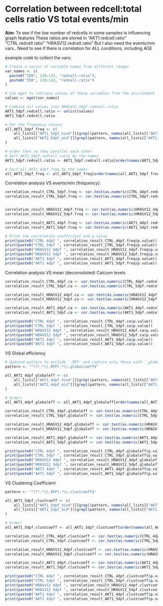 # Correlation between redcell:total cells ratio VS total events/min

**Aim:** To see if the low number of redcells in some samples is influencing graph features These ratios are stored in "AKT1.redcell.ratio" "CTRL.redcell.ratio" "HRASV12.redcell.ratio" But I also need the events/min vars.. Need to see if there is correlation for ALL conditions, including AGE

example code to collect the vars:

```r
# Create a vector of variable names from different ranges
var_names <- c(
  paste0("ID0", 130:132, "redcell.ratio"),
  paste0("ID0", 139:143, "redcell.ratio")
)

# Use mget to retrieve values of these variables from the environment
values <- mget(var_names)

# Combine all values into HRASV12_5dpf.redcell.ratio
AKT1_5dpf.redcell.ratio <- unlist(values)
AKT1_5dpf.redcell.ratio

# For the frequency values:
all_AKT1_5dpf_freq <- c(
    all_lists[["AKT1_5dpf_hind"]][grepl(pattern, names(all_lists[["AKT1_5dpf_hind"]]), perl = TRUE)], 
    all_lists[["AKT1_5dpf_mid"]][grepl(pattern, names(all_lists[["AKT1_5dpf_mid"]]), perl = TRUE)]
)

# order them so they parallel each other
# Sort AKT1_5dpf.redcell.ratio by the names
AKT1_5dpf.redcell.ratio <- AKT1_5dpf.redcell.ratio[order(names(AKT1_5dpf.redcell.ratio))]

# Sort all_AKT1_5dpf_freq by the names
all_AKT1_5dpf_freq <- all_AKT1_5dpf_freq[order(names(all_AKT1_5dpf_freq))]

```

Correlation analysis VS events/min (frequency):

```r
correlation_result_CTRL_5dpf.freq <- cor.test(as.numeric(CTRL_4dpf.redcell.ratio), as.numeric(all_CTRL_4dpf_freq))
correlation_result_CTRL_5dpf.freq <- cor.test(as.numeric(CTRL_5dpf.redcell.ratio), as.numeric(all_CTRL_5dpf_freq))


correlation_result_HRASV12_4dpf.freq <- cor.test(as.numeric(HRASV12_4dpf.redcell.ratio), as.numeric(all_HRASV12_4dpf_freq))
correlation_result_HRASV12_5dpf.freq <- cor.test(as.numeric(HRASV12_5dpf.redcell.ratio), as.numeric(all_HRASV12_5dpf_freq))

correlation_result_AKT1_4dpf.freq <- cor.test(as.numeric(AKT1_4dpf.redcell.ratio), as.numeric(all_AKT1_4dpf_freq))
correlation_result_AKT1_5dpf.freq <- cor.test(as.numeric(AKT1_5dpf.redcell.ratio), as.numeric(all_AKT1_5dpf_freq))

# Print the correlation coefficient and p-value
print(paste0("CTRL 4dpf ", correlation_result_CTRL_4dpf.freq$p.value))
print(paste0("CTRL 5dpf ", correlation_result_CTRL_5dpf.freq$p.value))
print(paste0("HRASV12 4dpf ", correlation_result_HRASV12_4dpf.freq$p.value))
print(paste0("HRASV12 5dpf ", correlation_result_HRASV12_5dpf.freq$p.value))
print(paste0("AKT1 4dpf ", correlation_result_AKT1_4dpf.freq$p.value))
print(paste0("AKT1 4dpf ", correlation_result_AKT1_5dpf.freq$p.value))
```

Correlation analysis VS mean (deconvoluted) Calcium levels

```r
correlation_result_CTRL_4dpf.ca <- cor.test(as.numeric(CTRL_4dpf.redcell.ratio), as.numeric(CTRL_4dpf__mean_Ca))
correlation_result_CTRL_5dpf.ca <- cor.test(as.numeric(CTRL_5dpf.redcell.ratio), as.numeric(CTRL_5dpf__mean_Ca))

correlation_result_HRASV12_4dpf.ca <- cor.test(as.numeric(HRASV12_4dpf.redcell.ratio), as.numeric(HRASV12_4dpf__mean_Ca))
correlation_result_HRASV12_5dpf.ca <- cor.test(as.numeric(HRASV12_5dpf.redcell.ratio), as.numeric(HRASV12_5dpf__mean_Ca))

correlation_result_AKT1_4dpf.ca <- cor.test(as.numeric(AKT1_4dpf.redcell.ratio), as.numeric(AKT1_4dpf__mean_Ca))
correlation_result_AKT1_5dpf.ca <- cor.test(as.numeric(AKT1_5dpf.redcell.ratio), as.numeric(AKT1_5dpf__mean_Ca))

print(paste0("CTRL 4dpf ", correlation_result_CTRL_4dpf.ca$p.value))
print(paste0("CTRL 5dpf ", correlation_result_CTRL_5dpf.ca$p.value))
print(paste0("HRASV12 4dpf ", correlation_result_HRASV12_4dpf.ca$p.value))
print(paste0("HRASV12 5dpf ", correlation_result_HRASV12_5dpf.ca$p.value))
print(paste0("AKT1 4dpf ", correlation_result_AKT1_4dpf.ca$p.value))
print(paste0("AKT1 4dpf ", correlation_result_AKT1_5dpf.ca$p.value))
```

VS Global efficiency

```r
# Updated pattern to exclude '.RFP' and capture only those with '_globalcoeff'
pattern <- "^(?!.*\\.RFP).*\\.globalcoeff$"

all_AKT1_4dpf_globaleff <- c(
    all_lists[["AKT1_4dpf_hind"]][grepl(pattern, names(all_lists[["AKT1_4dpf_hind"]]), perl = TRUE)], 
    all_lists[["AKT1_4dpf_mid"]][grepl(pattern, names(all_lists[["AKT1_4dpf_mid"]]), perl = TRUE)]
)

# Order!
all_AKT1_4dpf_globaleff <- all_AKT1_4dpf_globaleff[order(names(all_AKT1_4dpf_globaleff))]
```

```r
correlation_result_CTRL_4dpf.globaleff <- cor.test(as.numeric(CTRL_4dpf.redcell.ratio), as.numeric(all_CTRL_4dpf_globaleff))
correlation_result_CTRL_5dpf.globaleff <- cor.test(as.numeric(CTRL_5dpf.redcell.ratio), as.numeric(all_CTRL_5dpf_globaleff))

correlation_result_HRASV12_4dpf.globaleff <- cor.test(as.numeric(HRASV12_4dpf.redcell.ratio), as.numeric(all_HRASV12_4dpf_globaleff))
correlation_result_HRASV12_5dpf.globaleff <- cor.test(as.numeric(HRASV12_5dpf.redcell.ratio), as.numeric(all_HRASV12_5dpf_globaleff))

correlation_result_AKT1_4dpf.globaleff <- cor.test(as.numeric(AKT1_4dpf.redcell.ratio), as.numeric(all_AKT1_4dpf_globaleff))
correlation_result_AKT1_5dpf.globaleff <- cor.test(as.numeric(AKT1_5dpf.redcell.ratio), as.numeric(all_AKT1_5dpf_globaleff))

print(paste0("CTRL 4dpf ", correlation_result_CTRL_4dpf.globaleff$p.value))
print(paste0("CTRL 5dpf ", correlation_result_CTRL_5dpf.globaleff$p.value))
print(paste0("HRASV12 4dpf ", correlation_result_HRASV12_4dpf.globaleff$p.value))
print(paste0("HRASV12 5dpf ", correlation_result_HRASV12_5dpf.globaleff$p.value))
print(paste0("AKT1 4dpf ", correlation_result_AKT1_4dpf.globaleff$p.value))
print(paste0("AKT1 4dpf ", correlation_result_AKT1_5dpf.globaleff$p.value))
```

VS Clustering Coefficient

```r
pattern <- "^(?!.*\\.RFP).*\\.clustcoeff$"

all_AKT1_5dpf_clustcoeff <- c(
    all_lists[["AKT1_5dpf_hind"]][grepl(pattern, names(all_lists[["AKT1_5dpf_hind"]]), perl = TRUE)], 
    all_lists[["AKT1_5dpf_mid"]][grepl(pattern, names(all_lists[["AKT1_5dpf_mid"]]), perl = TRUE)]
)

# Order!
all_AKT1_5dpf_clustcoeff <- all_AKT1_5dpf_clustcoeff[order(names(all_AKT1_5dpf_clustcoeff))]
```

```r
correlation_result_CTRL_4dpf.clustcoeff <- cor.test(as.numeric(CTRL_4dpf.redcell.ratio), as.numeric(all_CTRL_4dpf_clustcoeff))
correlation_result_CTRL_5dpf.clustcoeff <- cor.test(as.numeric(CTRL_5dpf.redcell.ratio), as.numeric(all_CTRL_5dpf_clustcoeff))

correlation_result_HRASV12_4dpf.clustcoeff <- cor.test(as.numeric(HRASV12_4dpf.redcell.ratio), as.numeric(all_HRASV12_4dpf_clustcoeff))
correlation_result_HRASV12_5dpf.clustcoeff <- cor.test(as.numeric(HRASV12_5dpf.redcell.ratio), as.numeric(all_HRASV12_5dpf_clustcoeff))

correlation_result_AKT1_4dpf.clustcoeff <- cor.test(as.numeric(AKT1_4dpf.redcell.ratio), as.numeric(all_AKT1_4dpf_clustcoeff))
correlation_result_AKT1_5dpf.clustcoeff <- cor.test(as.numeric(AKT1_5dpf.redcell.ratio), as.numeric(all_AKT1_5dpf_clustcoeff))

print(paste0("CTRL 4dpf ", correlation_result_CTRL_4dpf.clustcoeff$p.value))
print(paste0("CTRL 5dpf ", correlation_result_CTRL_5dpf.clustcoeff$p.value))
print(paste0("HRASV12 4dpf ", correlation_result_HRASV12_4dpf.clustcoeff$p.value))
print(paste0("HRASV12 5dpf ", correlation_result_HRASV12_5dpf.clustcoeff$p.value))
print(paste0("AKT1 4dpf ", correlation_result_AKT1_4dpf.clustcoeff$p.value))
print(paste0("AKT1 4dpf ", correlation_result_AKT1_5dpf.clustcoeff$p.value))
```
